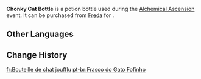 {{Item Infobox
|id           = 120829
|image        = Item Chonky Cat Bottle.png
|type         = Potion Bottles
|group        = Event Items
|quality      = <!-- 0 in shop, 4 on potion selection screen -->
|description  = A potion bottle with a round, curvy design, like a fat feline's head. The attention of customers who like cuteness is easily drawn to these bottles...<br>It can slightly improve the quality of the potion. All special bottles provide the same buff.
|source1      = [[Freda]]
|event        = Alchemical Ascension
}}
'''Chonky Cat Bottle''' is a potion bottle used during the [[Alchemical Ascension]] event. It can be purchased from [[Freda]] for {{Item|Funds|x=5,000}}.

==Other Languages==
{{Other Languages|default_hidden=1
|en      = Chonky Cat Bottle
|zhs     = 胖胖猫猫瓶
|zhs_rm  = 
|zht     = 胖胖貓貓瓶
|zht_rm  = 
|ja      = ポチャポチャにゃん瓶
|ja_rm   = Pochapocha Nyan-bin
|ko      = 뚠뚠 고양이 병
|ko_rm   = 
|es      = Frasco gordigato
|fr      = Bouteille de chat joufflu
|ru      = Флакон «Пухленькая кошка»
|th      = ขวดแมวอ้วน
|th_rm   = 
|vi      = Lọ Mèo Mũm Mĩm
|de      = Pummelmieze-Flasche
|id      = Botol Berbentuk Kucing
|pt      = Frasco do Gato Fofinho
|tr      = Tombik Kedi Şişe
|it      = Boccetta Gatto paffuto
}}

==Change History==
{{Change History|4.5}}

[[fr:Bouteille de chat joufflu]]
[[pt-br:Frasco do Gato Fofinho]]
